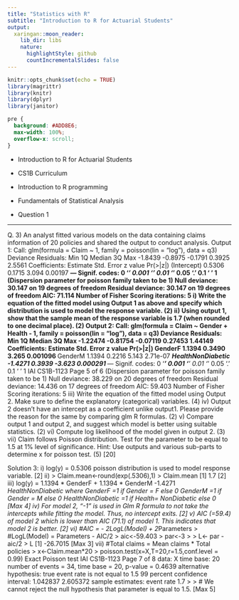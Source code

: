 ```yaml
---
title: "Statistics with R"
subtitle: "Introduction to R for Actuarial Students"
output:
  xaringan::moon_reader:
    lib_dir: libs
    nature:
      highlightStyle: github
      countIncrementalSlides: false
---
```


```r
knitr::opts_chunk$set(echo = TRUE)
library(magrittr)
library(knitr)
library(dplyr)
library(janitor)


```

```css
pre {
  background: #ADD8E6;
  max-width: 100%;
  overflow-x: scroll;
}
```

* Introduction to R for Actuarial Students

* CS1B Curriculum

* Introduction to R programming
* Fundamentals of Statistical Analysis

* Question 1

---

Q. 3)
An analyst fitted various models on the data containing claims information of 20 policies and shared the output to conduct analysis.
Output 1:
Call:
glm(formula = Claim ~ 1, family = poisson(lin = "log"), data = q3)
Deviance Residuals:
Min 1Q Median 3Q Max
-1.8439 -0.8975 -0.1791 0.3925 2.5561
Coefficients:
Estimate Std. Error z value Pr(>|z|)
(Intercept) 0.5306 0.1715 3.094 0.00197 **
---
Signif. codes: 0 ‘***’ 0.001 ‘**’ 0.01 ‘*’ 0.05 ‘.’ 0.1 ‘ ’ 1
(Dispersion parameter for poisson family taken to be 1)
Null deviance: 30.147 on 19 degrees of freedom
Residual deviance: 30.147 on 19 degrees of freedom
AIC: 71.114
Number of Fisher Scoring iterations: 5
i) Write the equation of the fitted model using Output 1 as above and specify which distribution is used to model the response variable.
(2)
ii) Using output 1, show that the sample mean of the response variable is 1.7 (when rounded to one decimal place).
(2)
Output 2:
Call:
glm(formula = Claim ~ Gender + Health - 1, family = poisson(lin = "log"),
data = q3)
Deviance Residuals:
Min 1Q Median 3Q Max
-1.22474 -0.81754 -0.07119 0.27453 1.44149
Coefficients:
Estimate Std. Error z value Pr(>|z|)
GenderF 1.1394 0.3490 3.265 0.001096 **
GenderM 1.1394 0.2216 5.143 2.71e-07 ***
HealthNonDiabetic -1.4271 0.3939 -3.623 0.000291 ***
---
Signif. codes: 0 ‘***’ 0.001 ‘**’ 0.01 ‘*’ 0.05 ‘.’ 0.1 ‘ ’ 1
IAI CS1B-1123
Page 5 of 6
(Dispersion parameter for poisson family taken to be 1)
Null deviance: 38.229 on 20 degrees of freedom
Residual deviance: 14.436 on 17 degrees of freedom
AIC: 59.403
Number of Fisher Scoring iterations: 5
iii) Write the equation of the fitted model using Output 2.
Make sure to define the explanatory (categorical) variables.
(4)
iv) Output 2 doesn’t have an intercept as a coefficient unlike output1. Please provide the reason for the same by comparing glm R formulas.
(2)
v) Compare output 1 and output 2, and suggest which model is better using suitable statistics.
(2)
vi) Compute log likelihood of the model given in output 2.
(3)
vii) Claim follows Poisson distribution. Test for the parameter to be equal to 1.5 at 1% level of significance.
Hint: Use outputs and various sub-parts to determine x for poisson test.
(5)
[20]


Solution 3:
i)
log(y) = 0.5306
poisson distribution is used to model response variable.
[2]
ii)
> Claim.mean<-round(exp(.5306),1)
> Claim.mean
[1] 1.7
[2]
iii)
log(y) = 1.1394 * GenderF + 1.1394 * GenderM -1.4271 *HealthNonDiabetic
where GenderF =1 if Gender = F else 0
GenderM =1 if Gender = M else 0
HealthNonDiabetic =1 if Health= NonDiabetic else 0
[Max 4]
iv)
For model 2, “-1” is used in Glm R formula to not take the intercepts while fitting the model.
Thus, no intercept exits.
[2]
v)
AIC (=59.4) of model 2 which is lower than AIC (71.1) of model 1. This indicates that model 2 is better.
[2]
vi)
#AIC = - 2LogL(Model) + 2*Parameters
> #LogL(Model) = Parameters - AIC/2
> aic<-59.403
> par<-3
>
> L<- par - aic/2
> L
[1] -26.7015
[Max 3]
vii)
#Total claims = Mean claims * Total policies
> x<-Claim.mean*20
> poisson.test(x=X,T=20,r=1.5,conf.level = 0.99)
Exact Poisson test
IAI CS1B-1123
Page 7 of 8
data: X time base: 20
number of events = 34, time base = 20, p-value = 0.4639
alternative hypothesis: true event rate is not equal to 1.5
99 percent confidence interval:
1.042837 2.605372
sample estimates:
event rate
1.7
>
> # We cannot reject the null hypothesis that parameter is equal to 1.5.
[Max 5]
